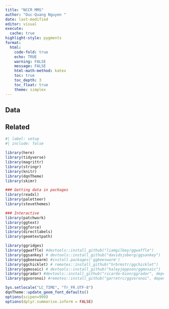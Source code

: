 ```yaml
---
title: "NCCR MMS"
author: "Duc-Quang Nguyen "
date: last-modified
editor: visual
execute: 
  cache: true
highlight-style: pygments
format:
  html: 
    code-fold: true
    echo: TRUE
    warning: FALSE
    message: FALSE
    html-math-method: katex
    toc: true
    toc_depth: 3
    toc_float: true
    theme: simplex
---
```



## Data

## Related

```r
#| label: setup
#| include: false
  
library(here)
library(tidyverse)
library(magrittr)
library(stringr)
library(knitr)
library(dqnTheme)
library(skimr)

### Getting data in packages
library(readxl)
library(paletteer)
library(stevethemes)

### Interactive
library(patchwork)
library(ggtext)
library(ggforce)
library(directlabels)
library(geomtextpath)

library(ggridges)
library(ggwaffle) #devtools::install_github("liamgilbey/ggwaffle")
library(ggsankey) # devtools::install_github("davidsjoberg/ggsankey")
library(ggbeeswarm) #install.packages('ggbeeswarm')
library(ggchicklet) # remotes::install_github("hrbrmstr/ggchicklet")
library(ggmosaic) # devtools::install_github("haleyjeppson/ggmosaic")
library(ggradar) #devtools::install_github("ricardo-bion/ggradar", dependencies = TRUE)
library(ggvoronoi) #remotes::install_github("garretrc/ggvoronoi", dependencies = TRUE, build_opts = c("--no-resave-data"))

Sys.setlocale("LC_TIME", "fr_FR.UTF-8")
dqnTheme::update_geom_font_defaults()
options(scipen=999)
options(dplyr.summarise.inform = FALSE)


```

## 

```         

```
